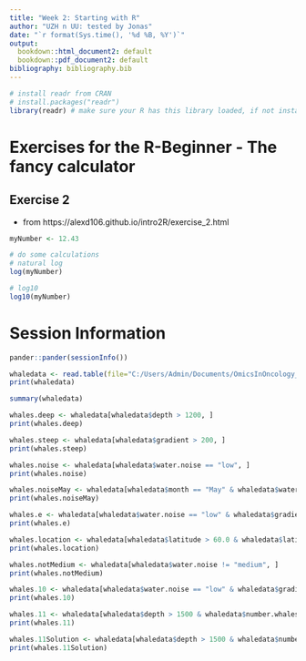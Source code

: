 ```yaml
---
title: "Week 2: Starting with R"
author: "UZH n UU: tested by Jonas"
date: "`r format(Sys.time(), '%d %B, %Y')`"
output:
  bookdown::html_document2: default
  bookdown::pdf_document2: default
bibliography: bibliography.bib
---
```


```r
# install readr from CRAN
# install.packages("readr")
library(readr) # make sure your R has this library loaded, if not install it (see line above)
```

# Exercises for the R-Beginner - The fancy calculator

## Exercise 2
* from https://alexd106.github.io/intro2R/exercise_2.html
```r
myNumber <- 12.43

# do some calculations
# natural log
log(myNumber)
```

```r
# log10
log10(myNumber)
```

# Session Information

```r
pander::pander(sessionInfo())
```

```r
whaledata <- read.table(file="C:/Users/Admin/Documents/OmicsInOncology_Group3_new/week2/data4exercises/mywhaledata.tsv", header = TRUE, sep="\t", stringsAsFactors = TRUE)
print(whaledata)
```

```r
summary(whaledata)
```

```r
whales.deep <- whaledata[whaledata$depth > 1200, ]
print(whales.deep)
```

```r
whales.steep <- whaledata[whaledata$gradient > 200, ]
print(whales.steep)
```

```r
whales.noise <- whaledata[whaledata$water.noise == "low", ]
print(whales.noise)
```

```r
whales.noiseMay <- whaledata[whaledata$month == "May" & whaledata$water.noise == "high", ]
print(whales.noiseMay)
```

```r
whales.e <- whaledata[whaledata$water.noise == "low" & whaledata$gradient > 132, ]
print(whales.e)
```

```r
whales.location <- whaledata[whaledata$latitude > 60.0 & whaledata$latitude < 61.0 & whaledata$longitude > -6 & whaledata$longitude < -4, ]
print(whales.location)
```

```r
whales.notMedium <- whaledata[whaledata$water.noise != "medium", ]
print(whales.notMedium)
```

```r
whales.10 <- whaledata[whaledata$water.noise == "low" & whaledata$gradient > median(whaledata$gradient), ]
print(whales.10)
```

``` r
whales.11 <- whaledata[whaledata$depth > 1500 & whaledata$number.whales > mean(whaledata$number.whales), ] 
print(whales.11)
```

```r
whales.11Solution <- whaledata[whaledata$depth > 1500 & whaledata$number.whales > mean(whaledata$number.whales, na.rm = TRUE), ]
print(whales.11Solution)
```
